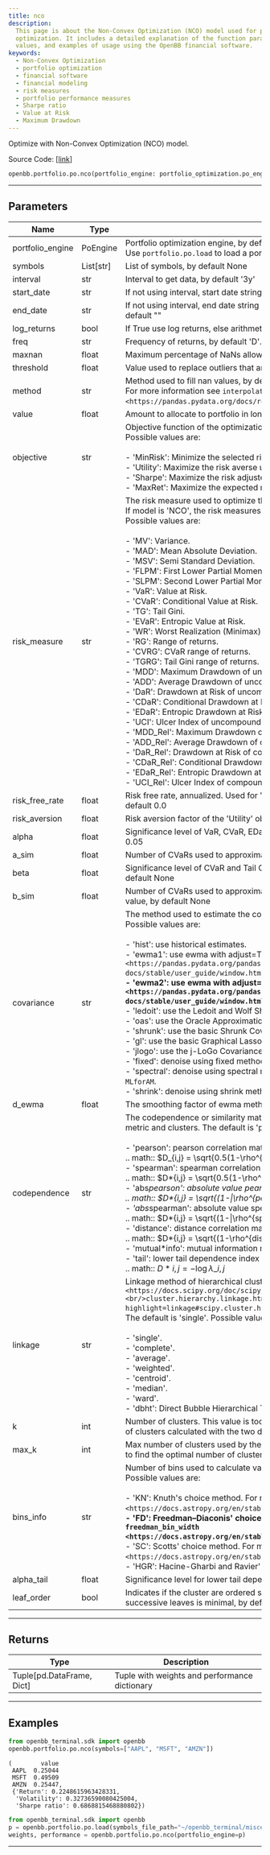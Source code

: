 ```yaml
---
title: nco
description:
  This page is about the Non-Convex Optimization (NCO) model used for portfolio
  optimization. It includes a detailed explanation of the function parameters, return
  values, and examples of usage using the OpenBB financial software.
keywords:
  - Non-Convex Optimization
  - portfolio optimization
  - financial software
  - financial modeling
  - risk measures
  - portfolio performance measures
  - Sharpe ratio
  - Value at Risk
  - Maximum Drawdown
---
```



<HeadTitle title="portfolio.po.nco - Reference | OpenBB SDK Docs" />

Optimize with Non-Convex Optimization (NCO) model.

Source Code: [[link](https://github.com/OpenBB-finance/OpenBBTerminal/tree/main/openbb_terminal/portfolio/portfolio_optimization/po_model.py#L1871)]

```python
openbb.portfolio.po.nco(portfolio_engine: portfolio_optimization.po_engine.PoEngine = None, symbols: List[str] = None, kwargs: Any)
```

---

## Parameters

| Name             | Type      | Description                                                                                                                                                                                                                                                                                                                                                                                                                                                                                                                                                                                                                                                                                                                                                                                                                                                                                                                                                                                                                                                                                                                                                                                                                                                                                                                                                                                                                                                                                                                                                                                             | Default | Optional |
| ---------------- | --------- | ------------------------------------------------------------------------------------------------------------------------------------------------------------------------------------------------------------------------------------------------------------------------------------------------------------------------------------------------------------------------------------------------------------------------------------------------------------------------------------------------------------------------------------------------------------------------------------------------------------------------------------------------------------------------------------------------------------------------------------------------------------------------------------------------------------------------------------------------------------------------------------------------------------------------------------------------------------------------------------------------------------------------------------------------------------------------------------------------------------------------------------------------------------------------------------------------------------------------------------------------------------------------------------------------------------------------------------------------------------------------------------------------------------------------------------------------------------------------------------------------------------------------------------------------------------------------------------------------------- | ------- | -------- |
| portfolio_engine | PoEngine  | Portfolio optimization engine, by default None<br/>Use `portfolio.po.load` to load a portfolio engine                                                                                                                                                                                                                                                                                                                                                                                                                                                                                                                                                                                                                                                                                                                                                                                                                                                                                                                                                                                                                                                                                                                                                                                                                                                                                                                                                                                                                                                                                                   | None    | True     |
| symbols          | List[str] | List of symbols, by default None                                                                                                                                                                                                                                                                                                                                                                                                                                                                                                                                                                                                                                                                                                                                                                                                                                                                                                                                                                                                                                                                                                                                                                                                                                                                                                                                                                                                                                                                                                                                                                        | None    | True     |
| interval         | str       | Interval to get data, by default '3y'                                                                                                                                                                                                                                                                                                                                                                                                                                                                                                                                                                                                                                                                                                                                                                                                                                                                                                                                                                                                                                                                                                                                                                                                                                                                                                                                                                                                                                                                                                                                                                   | None    | True     |
| start_date       | str       | If not using interval, start date string (YYYY-MM-DD), by default ""                                                                                                                                                                                                                                                                                                                                                                                                                                                                                                                                                                                                                                                                                                                                                                                                                                                                                                                                                                                                                                                                                                                                                                                                                                                                                                                                                                                                                                                                                                                                    | None    | True     |
| end_date         | str       | If not using interval, end date string (YYYY-MM-DD). If empty use last weekday, by default ""                                                                                                                                                                                                                                                                                                                                                                                                                                                                                                                                                                                                                                                                                                                                                                                                                                                                                                                                                                                                                                                                                                                                                                                                                                                                                                                                                                                                                                                                                                           | None    | True     |
| log_returns      | bool      | If True use log returns, else arithmetic returns, by default False                                                                                                                                                                                                                                                                                                                                                                                                                                                                                                                                                                                                                                                                                                                                                                                                                                                                                                                                                                                                                                                                                                                                                                                                                                                                                                                                                                                                                                                                                                                                      | None    | True     |
| freq             | str       | Frequency of returns, by default 'D'. Options: 'D' for daily, 'W' for weekly, 'M' for monthly                                                                                                                                                                                                                                                                                                                                                                                                                                                                                                                                                                                                                                                                                                                                                                                                                                                                                                                                                                                                                                                                                                                                                                                                                                                                                                                                                                                                                                                                                                           | None    | True     |
| maxnan           | float     | Maximum percentage of NaNs allowed in the data, by default 0.05                                                                                                                                                                                                                                                                                                                                                                                                                                                                                                                                                                                                                                                                                                                                                                                                                                                                                                                                                                                                                                                                                                                                                                                                                                                                                                                                                                                                                                                                                                                                         | None    | True     |
| threshold        | float     | Value used to replace outliers that are higher than threshold, by default 0.0                                                                                                                                                                                                                                                                                                                                                                                                                                                                                                                                                                                                                                                                                                                                                                                                                                                                                                                                                                                                                                                                                                                                                                                                                                                                                                                                                                                                                                                                                                                           | None    | True     |
| method           | str       | Method used to fill nan values, by default 'time'<br/>For more information see `interpolate <https://pandas.pydata.org/docs/reference/api/pandas.DataFrame.interpolate.html>`\_\_.                                                                                                                                                                                                                                                                                                                                                                                                                                                                                                                                                                                                                                                                                                                                                                                                                                                                                                                                                                                                                                                                                                                                                                                                                                                                                                                                                                                                                      | None    | True     |
| value            | float     | Amount to allocate to portfolio in long positions, by default 1.0                                                                                                                                                                                                                                                                                                                                                                                                                                                                                                                                                                                                                                                                                                                                                                                                                                                                                                                                                                                                                                                                                                                                                                                                                                                                                                                                                                                                                                                                                                                                       | None    | True     |
| objective        | str       | Objective function of the optimization model, by default 'MinRisk'<br/>Possible values are:<br/><br/>- 'MinRisk': Minimize the selected risk measure.<br/>- 'Utility': Maximize the risk averse utility function.<br/>- 'Sharpe': Maximize the risk adjusted return ratio based on the selected risk measure.<br/>- 'MaxRet': Maximize the expected return of the portfolio.                                                                                                                                                                                                                                                                                                                                                                                                                                                                                                                                                                                                                                                                                                                                                                                                                                                                                                                                                                                                                                                                                                                                                                                                                            | None    | True     |
| risk_measure     | str       | The risk measure used to optimize the portfolio, by default 'MV'<br/>If model is 'NCO', the risk measures available depends on the objective function.<br/>Possible values are:<br/><br/>- 'MV': Variance.<br/>- 'MAD': Mean Absolute Deviation.<br/>- 'MSV': Semi Standard Deviation.<br/>- 'FLPM': First Lower Partial Moment (Omega Ratio).<br/>- 'SLPM': Second Lower Partial Moment (Sortino Ratio).<br/>- 'VaR': Value at Risk.<br/>- 'CVaR': Conditional Value at Risk.<br/>- 'TG': Tail Gini.<br/>- 'EVaR': Entropic Value at Risk.<br/>- 'WR': Worst Realization (Minimax).<br/>- 'RG': Range of returns.<br/>- 'CVRG': CVaR range of returns.<br/>- 'TGRG': Tail Gini range of returns.<br/>- 'MDD': Maximum Drawdown of uncompounded cumulative returns (Calmar Ratio).<br/>- 'ADD': Average Drawdown of uncompounded cumulative returns.<br/>- 'DaR': Drawdown at Risk of uncompounded cumulative returns.<br/>- 'CDaR': Conditional Drawdown at Risk of uncompounded cumulative returns.<br/>- 'EDaR': Entropic Drawdown at Risk of uncompounded cumulative returns.<br/>- 'UCI': Ulcer Index of uncompounded cumulative returns.<br/>- 'MDD_Rel': Maximum Drawdown of compounded cumulative returns (Calmar Ratio).<br/>- 'ADD_Rel': Average Drawdown of compounded cumulative returns.<br/>- 'DaR_Rel': Drawdown at Risk of compounded cumulative returns.<br/>- 'CDaR_Rel': Conditional Drawdown at Risk of compounded cumulative returns.<br/>- 'EDaR_Rel': Entropic Drawdown at Risk of compounded cumulative returns.<br/>- 'UCI_Rel': Ulcer Index of compounded cumulative returns. | None    | True     |
| risk_free_rate   | float     | Risk free rate, annualized. Used for 'FLPM' and 'SLPM' and Sharpe objective function, by default 0.0                                                                                                                                                                                                                                                                                                                                                                                                                                                                                                                                                                                                                                                                                                                                                                                                                                                                                                                                                                                                                                                                                                                                                                                                                                                                                                                                                                                                                                                                                                    | None    | True     |
| risk_aversion    | float     | Risk aversion factor of the 'Utility' objective function, by default 1.0                                                                                                                                                                                                                                                                                                                                                                                                                                                                                                                                                                                                                                                                                                                                                                                                                                                                                                                                                                                                                                                                                                                                                                                                                                                                                                                                                                                                                                                                                                                                | None    | True     |
| alpha            | float     | Significance level of VaR, CVaR, EDaR, DaR, CDaR, EDaR, Tail Gini of losses, by default 0.05                                                                                                                                                                                                                                                                                                                                                                                                                                                                                                                                                                                                                                                                                                                                                                                                                                                                                                                                                                                                                                                                                                                                                                                                                                                                                                                                                                                                                                                                                                            | None    | True     |
| a_sim            | float     | Number of CVaRs used to approximate Tail Gini of losses, by default 100                                                                                                                                                                                                                                                                                                                                                                                                                                                                                                                                                                                                                                                                                                                                                                                                                                                                                                                                                                                                                                                                                                                                                                                                                                                                                                                                                                                                                                                                                                                                 | None    | True     |
| beta             | float     | Significance level of CVaR and Tail Gini of gains. If None it duplicates alpha value, by default None                                                                                                                                                                                                                                                                                                                                                                                                                                                                                                                                                                                                                                                                                                                                                                                                                                                                                                                                                                                                                                                                                                                                                                                                                                                                                                                                                                                                                                                                                                   | None    | True     |
| b_sim            | float     | Number of CVaRs used to approximate Tail Gini of gains. If None it duplicates a_sim value, by default None                                                                                                                                                                                                                                                                                                                                                                                                                                                                                                                                                                                                                                                                                                                                                                                                                                                                                                                                                                                                                                                                                                                                                                                                                                                                                                                                                                                                                                                                                              | None    | True     |
| covariance       | str       | The method used to estimate the covariance matrix, by default 'hist'<br/>Possible values are:<br/><br/>- 'hist': use historical estimates.<br/>- 'ewma1': use ewma with adjust=True. For more information see `EWM <https://pandas.pydata.org/pandas-docs/stable/user_guide/window.html#exponentially-weighted-window>`**.<br/>- 'ewma2': use ewma with adjust=False. For more information see `EWM <https://pandas.pydata.org/pandas-docs/stable/user_guide/window.html#exponentially-weighted-window>`**.<br/>- 'ledoit': use the Ledoit and Wolf Shrinkage method.<br/>- 'oas': use the Oracle Approximation Shrinkage method.<br/>- 'shrunk': use the basic Shrunk Covariance method.<br/>- 'gl': use the basic Graphical Lasso Covariance method.<br/>- 'jlogo': use the j-LoGo Covariance method. For more information see: `a-jLogo`.<br/>- 'fixed': denoise using fixed method. For more information see chapter 2 of `a-MLforAM`.<br/>- 'spectral': denoise using spectral method. For more information see chapter 2 of `a-MLforAM`.<br/>- 'shrink': denoise using shrink method. For more information see chapter 2 of `a-MLforAM`.                                                                                                                                                                                                                                                                                                                                                                                                                                                          | None    | True     |
| d_ewma           | float     | The smoothing factor of ewma methods, by default 0.94                                                                                                                                                                                                                                                                                                                                                                                                                                                                                                                                                                                                                                                                                                                                                                                                                                                                                                                                                                                                                                                                                                                                                                                                                                                                                                                                                                                                                                                                                                                                                   | None    | True     |
| codependence     | str       | The codependence or similarity matrix used to build the distance<br/>metric and clusters. The default is 'pearson'. Possible values are:<br/><br/>- 'pearson': pearson correlation matrix. Distance formula:<br/> .. math:: $D_{i,j} = \sqrt{0.5(1-\rho^{pearson}_{i,j})}$<br/>- 'spearman': spearman correlation matrix. Distance formula:<br/> .. math:: $D*{i,j} = \sqrt{0.5(1-\rho^{spearman}*{i,j})}$<br/>- 'abs*pearson': absolute value pearson correlation matrix. Distance formula:<br/> .. math:: $D*{i,j} = \sqrt{(1-\|\rho^{pearson}\_{i,j}\|)}$<br/>- 'abs*spearman': absolute value spearman correlation matrix. Distance formula:<br/> .. math:: $D*{i,j} = \sqrt{(1-\|\rho^{spearman}\_{i,j}\|)}$<br/>- 'distance': distance correlation matrix. Distance formula:<br/> .. math:: $D*{i,j} = \sqrt{(1-\rho^{distance}*{i,j})}$<br/>- 'mutual*info': mutual information matrix. Distance used is variation information matrix.<br/>- 'tail': lower tail dependence index matrix. Dissimilarity formula:<br/> .. math:: $D*{i,j} = -\log{\lambda\_{i,j}}$                                                                                                                                                                                                                                                                                                                                                                                                                                                                                                                                 | None    | True     |
| linkage          | str       | Linkage method of hierarchical clustering. For more information see `linkage <https://docs.scipy.org/doc/scipy/reference/generated/scipy.<br/>cluster.hierarchy.linkage.html?highlight=linkage#scipy.cluster.hierarchy.linkage>`\_\_.<br/>The default is 'single'. Possible values are:<br/><br/>- 'single'.<br/>- 'complete'.<br/>- 'average'.<br/>- 'weighted'.<br/>- 'centroid'.<br/>- 'median'.<br/>- 'ward'.<br/>- 'dbht': Direct Bubble Hierarchical Tree.                                                                                                                                                                                                                                                                                                                                                                                                                                                                                                                                                                                                                                                                                                                                                                                                                                                                                                                                                                                                                                                                                                                                        | None    | True     |
| k                | int       | Number of clusters. This value is took instead of the optimal number<br/>of clusters calculated with the two difference gap statistic, by default None                                                                                                                                                                                                                                                                                                                                                                                                                                                                                                                                                                                                                                                                                                                                                                                                                                                                                                                                                                                                                                                                                                                                                                                                                                                                                                                                                                                                                                                  | None    | True     |
| max_k            | int       | Max number of clusters used by the two difference gap statistic<br/>to find the optimal number of clusters, by default 10                                                                                                                                                                                                                                                                                                                                                                                                                                                                                                                                                                                                                                                                                                                                                                                                                                                                                                                                                                                                                                                                                                                                                                                                                                                                                                                                                                                                                                                                               | None    | True     |
| bins_info        | str       | Number of bins used to calculate variation of information, by default 'KN'.<br/>Possible values are:<br/><br/>- 'KN': Knuth's choice method. For more information see `knuth_bin_width <https://docs.astropy.org/en/stable/api/astropy.stats.knuth_bin_width.html>`**.<br/>- 'FD': Freedman–Diaconis' choice method. For more information see `freedman_bin_width <https://docs.astropy.org/en/stable/api/astropy.stats.freedman_bin_width.html>`**.<br/>- 'SC': Scotts' choice method. For more information see `scott_bin_width <https://docs.astropy.org/en/stable/api/astropy.stats.scott_bin_width.html>`\_\_.<br/>- 'HGR': Hacine-Gharbi and Ravier' choice method.                                                                                                                                                                                                                                                                                                                                                                                                                                                                                                                                                                                                                                                                                                                                                                                                                                                                                                                               | None    | True     |
| alpha_tail       | float     | Significance level for lower tail dependence index, by default 0.05                                                                                                                                                                                                                                                                                                                                                                                                                                                                                                                                                                                                                                                                                                                                                                                                                                                                                                                                                                                                                                                                                                                                                                                                                                                                                                                                                                                                                                                                                                                                     | None    | True     |
| leaf_order       | bool      | Indicates if the cluster are ordered so that the distance between<br/>successive leaves is minimal, by default True                                                                                                                                                                                                                                                                                                                                                                                                                                                                                                                                                                                                                                                                                                                                                                                                                                                                                                                                                                                                                                                                                                                                                                                                                                                                                                                                                                                                                                                                                     | None    | True     |

---

## Returns

| Type                      | Description                                   |
| ------------------------- | --------------------------------------------- |
| Tuple[pd.DataFrame, Dict] | Tuple with weights and performance dictionary |

---

## Examples

```python
from openbb_terminal.sdk import openbb
openbb.portfolio.po.nco(symbols=["AAPL", "MSFT", "AMZN"])
```

```
(        value
 AAPL  0.25044
 MSFT  0.49509
 AMZN  0.25447,
 {'Return': 0.2248615963428331,
  'Volatility': 0.32736590080425004,
  'Sharpe ratio': 0.6868815468880802})
```

```python
from openbb_terminal.sdk import openbb
p = openbb.portfolio.po.load(symbols_file_path="~/openbb_terminal/miscellaneous/portfolio_examples/allocation/60_40_Portfolio.xlsx")
weights, performance = openbb.portfolio.po.nco(portfolio_engine=p)
```

---
